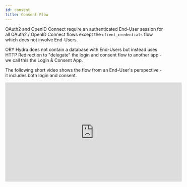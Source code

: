 ```yaml
---
id: consent
title: Consent Flow
---
```



OAuth2 and OpenID Connect require an authenticated End-User session for all
OAuth2 / OpenID Connect flows except the `client_credentials` flow which does
not involve End-Users.

ORY Hydra does not contain a database with End-Users but instead uses HTTP
Redirection to "delegate" the login and consent flow to another app - we call
this the Login & Consent App.

The following short video shows the flow from an End-User's perspective - it
includes both login and consent.

<iframe
  width="560"
  height="315"
  src="https://www.youtube.com/embed/txUmfORzu8Y"
  frameBorder="0"
  allowFullScreen
/>

:::info

Please read [Login Flow](./login.mdx) first, as the Login Flow happens before
the consent flow.

:::

The following sequence diagram describes the different API calls and HTTP
Redirects when performing the OAuth2 flow:

<Mermaid
  chart={`sequenceDiagram
    OAuth2 Client->>ORY Hydra: Initiates OAuth2 Authorize Code or Implicit Flow
    ORY Hydra-->>ORY Hydra: No end user session available (not authenticated)
    ORY Hydra->>Login Endpoint: Redirects end user with login challenge
    Login Endpoint-->ORY Hydra: Fetches login info
    Login Endpoint-->>Login Endpoint: Authenticates user with credentials
    Login Endpoint-->ORY Hydra: Transmits login info and receives redirect url with login verifier
    Login Endpoint->>ORY Hydra: Redirects end user to redirect url with login verifier
    ORY Hydra-->>ORY Hydra: First time that client asks user for permissions
    ORY Hydra->>Consent Endpoint: Redirects end user with consent challenge
    Consent Endpoint-->ORY Hydra: Fetches consent info (which user, what app, what scopes)
    Consent Endpoint-->>Consent Endpoint: Asks for end user's permission to grant application access
    Consent Endpoint-->ORY Hydra: Transmits consent result and receives redirect url with consent verifier
    Consent Endpoint->>ORY Hydra: Redirects to redirect url with consent verifier
    ORY Hydra-->>ORY Hydra: Verifies grant
    ORY Hydra->>OAuth2 Client: Transmits authorization code/token`}
/>

## Redirection to the Consent Endpoint

Once the login challenge is accepted, ORY Hydra will ask the user for consent:

![OAuth 2.0 Asking for User Consent](../images/google-consent-playground.png)

The UI is fully under your control, because ORY Hydra redirects the End-User's
browser to the "Consent Endpoint" established in your config:

```yaml title="hydra serve all -c path/to/hydra/config.yml"
# Can also be set using the environment variable:
#   URLS_CONSENT=https://consent-app/consent
urls:
  consent: https://consent-app/consent
```

:::note

You can implement the Login and Consent endpoints in the same code base /
application. Check out our
[Login, Consent & Logout NodeJS Reference implementation](https://github.com/ory/hydra-login-consent-node)!

:::

ORY Hydra appends a `consent_challenge` query parameter to the url. The value is
a ID which should later be used by the Consent Endpoint to fetch important
information about the request.

```
https://consent-app/consent?consent_challenge=7bb518c4eec2454dbb289f5fdb4c0ee2
```

### Previous Consent

A consent has four distinctive attributes:

- The requested scope
  (`/oauth2/auth?...&...&scope=email+profile+offline_access`);
- The OAuth2 Client (`/oauth2/auth?client_id=abcd`);
- The End-User (this is the `subject` set in the [Login Flow](./login.mdx));
- Whether or not a previous consent exists, the previous consent has
  `remember: true`, and the scope granted by the user (did the user accept all
  of `email`, `profile`, `offline_access`?)

There are three possible states:

- The user has never before authorized ("consent") the OAuth2 Client before.
- The user has authorized ("consent") the OAuth2 Client before and chose to
  remember the "consent".
- The user has authorized ("consent") the OAuth2 Client before, and chose to
  remember the "consent", but the OAuth2 Client now also wants additional
  permissions ("has changed the token scope" in `/oauth2/auth?scope=...`).

Regardless of which of these three states we are in, the End-User's browser is
always redirected to the consent endpoint. What changes is the `skip` value, as
explained a bit later.

:::note

In certain scenarios (e.g. a special OAuth2 Client) you might not want to show
the consent screen at all. In those cases you can choose to skip showing the UI
and just accept the consent. Please keep in mind that OAuth2 is a delegation
protocol and that it makes most sense for third-party access. Not showing the
consent screen will break OpenID Connect Certification.

:::

## The Consent Endpoint

The Consent Endpoint (set by `urls.consent`) is an application written by you.
You can find an exemplary
[NodeJS reference implementation on our GitHub](https://github.com/ory/hydra-login-consent-node).

The Consent Endpoint uses the `consent_challenge` value in the URL to fetch
information about the consent request by making a HTTP GET request to:

```
http(s)://<HYDRA_ADMIN_URL>/oauth2/auth/requests/consent?consent_challenge=<challenge>
```

The response (see below in "Consent Challenge Response" tab) contains
information about the consent request. The body contains a `skip` value. If the
value is `false`, the user interface must be shown. If `skip` is true, you
should not show the user interface but instead just accept or reject the consent
request! For more details about the implementation check the
["Implementing the Consent Endpoint" Guide](../guides/login.mdx).

<Tabs
  defaultValue="ui"
  values={[
    {label: 'UI', value: 'ui'},
    {label: 'curl', value: 'curl'},
    {label: 'Consent Challenge Response', value: 'json'},
  ]}>
<TabItem value="ui">

![Exemplary OAuth 2.0 Consent Screen](../images/consent-endpoint.png)

</TabItem>
<TabItem value="curl">

```shell script
$ curl \
  "http://127.0.0.1:4445/oauth2/auth/requests/consent?consent_challenge=7bb518c4eec2454dbb289f5fdb4c0ee2"
```

Check the ["Implementing the Consent Endpoint" Guide](../guides/consent.mdx) for
examples using the ORY Hydra SDK in different languages.

</TabItem>
<TabItem value="json">

```json
{
  "challenge": "f633e49d56bc40e0a876ac8242eb9891",
  "requested_scope": ["openid", "offline"],
  "requested_access_token_audience": [],
  "skip": false,
  "subject": "foo@bar.com",
  "oidc_context": {
    "acr_values": [],
    "display": "",
    "id_token_hint_claims": {},
    "login_hint": "",
    "ui_locales": []
  },
  "client": {
    "client_id": "auth-code-client",
    "client_name": "",
    "redirect_uris": ["http://127.0.0.1:5555/callback"],
    "grant_types": ["authorization_code", "refresh_token"],
    "response_types": ["code", "id_token"],
    "scope": "openid offline",
    "audience": null,
    "owner": "",
    "policy_uri": "",
    "allowed_cors_origins": null,
    "tos_uri": "",
    "client_uri": "",
    "logo_uri": "",
    "contacts": null,
    "client_secret_expires_at": 0,
    "subject_type": "public",
    "token_endpoint_auth_method": "client_secret_basic",
    "userinfo_signed_response_alg": "none",
    "created_at": "2020-07-09T10:07:01Z",
    "updated_at": "2020-07-09T10:07:01Z"
  },
  "request_url": "http://127.0.0.1:4444/oauth2/auth?audience=&client_id=auth-code-client&max_age=0&nonce=shfxjszihgvbptswjbqsrdbg&prompt=&redirect_uri=http%3A%2F%2F127.0.0.1%3A5555%2Fcallback&response_type=code&scope=openid+offline&state=pmkekezifwwpgmzpckiqxzbt",
  "login_challenge": "de814daf9bbb4b788b505b3c2dd5ce20",
  "login_session_id": "c829da46-2041-400c-b72d-08324f878d0a",
  "acr": ""
}
```

</TabItem>
</Tabs>

The way you collect the consent information from the End-User is up to you. In
most cases, you will show an HTML form similar to:

```html
<form action="/consent" method="post">
  <input type="hidden" name="csrf_token" value="...." />
  <!-- Use CSRF tokens in your HTML forms! -->
  <input type="checkbox" name="scope" />
</form>
```

### Accepting the Consent Flow

To accept the Consent Challenge, make an HTTP PUT request with
`Content-Type: application/json` and a JSON payload (see
[Accept Consent Request HTTP API Reference](../reference/api.mdx#schemaacceptconsentrequest))

```json
{
  // The scope granted by the user.
  "grant_scope": ["openid", "offline_access"],

  // The following fields are optional

  // The Access Token Audience if needed. Typically equals the `requested_access_token_audience` field from
  // the consent challenge.
  "grant_access_token_audience": ["https://my-audience.com"],

  // Remember, if set to true, tells ORY Hydra to remember this consent authorization and reuse it if the same client
  // asks the same user for the same, or a subset of, scope.
  "remember": true,
  // RememberFor sets how long the consent authorization should be remembered for in seconds. If set to 0, the
  // authorization will be remembered indefinitely.
  "remember_for": 3600,

  // Set the data for this consent "session"
  "session": {
    "access_token": {
      "foo": "This field will be available when introspecting the Access Token"
    },
    "id_token": {
      "bar": "This field will be available as a claim in the ID Token"
    }
  }
}
```

With `curl` this might look like the following request:

```shell script
$ curl --location --request PUT 'http://127.0.0.1:4445/oauth2/auth/requests/consent/accept?consent_challenge=7bb518c4eec2454dbb289f5fdb4c0ee2' \
--header 'Content-Type: application/json' \
--data-raw '{
  "grant_scope": ["openid", "offline_access"]
}'
```

The server responds with JSON

```json
{
  "redirect_to": "http://127.0.0.1:4445/oauth2/auth..."
}
```

which is the URL your application must the End-User's browser to.

Check the ["Implementing the Consent Endpoint" Guide](../guides/consent.mdx) for
examples using the ORY Hydra SDK in different languages.

### Rejecting the Consent Flow

To reject the Login Challenge, make a HTTP PUT request with
`Content-Type: application/json` and a JSON payload (see
[Reject Consent Request HTTP API Reference](../reference/api.mdx#schemarejectrequest))

```json
{
  // The error should follow the OAuth2 error format (e.g. `invalid_request`, `login_required`).
  "error": "user_banned",

  // Description of the error in a human readable format.
  "error_description": "You are banned!",

  // Hint to help resolve the error.
  "error_hint": "Contact the site administrator.",

  // Debug contains information to help resolve the problem as a developer. Usually not exposed
  // to the public but only in the server logs.
  "error_debug": "The user was marked banned in the database.",

  // Represents the HTTP status code of the error (e.g. 401 or 403)
  //
  // Defaults to 400
  "status_code": 403
}
```

With `curl` this might look like the following request:

```shell script
$ curl --location --request PUT 'http://127.0.0.1:4445/oauth2/auth/requests/consent/reject?consent_challenge=7bb518c4eec2454dbb289f5fdb4c0ee2' \
--header 'Content-Type: application/json' \
--data-raw '{
  "error": "user_banned",
  "error_debug": "The user was marked banned in the database.",
  "error_description": "You are banned!",
  "error_hint": "Contact the site administrator.",
  "status_code": 403
}'
```

The server responds with JSON

```json
{
  "redirect_to": "http://127.0.0.1:4445/oauth2/auth..."
}
```

which is the URL your application must the End-User's browser to.

Check the ["Implementing the Login Endpoint" Guide](../guides/login.mdx) for
examples using the ORY Hydra SDK in different languages.

## Revoking Consent

You can revoke a user's consent either on a per application basis or for all
applications.

Revoking the consent will automatically revoke all related access and refresh
tokens.

:::warning

Do not use this endpoint to "invalidate" user sessions. Please revise your
approach to and usage of OAuth2 if you use access / refresh tokens as user
sessions (i.e. instead of browser cookies).

:::

Revoking all consent sessions of a user is as easy as sending `DELETE` to
`/oauth2/auth/sessions/consent?subject={subject}`.

Revoking the consent sessions of a user for a specific client is as easy as
sending `DELETE` to
`/oauth2/auth/sessions/consent?subject={subject}&client={client}`.

